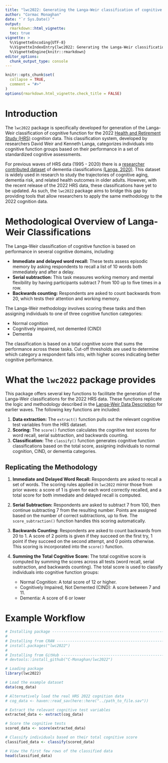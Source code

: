 ```yaml
---
title: "lwc2022: Generating the Langa-Weir classification of cognitive function for the 2022 Health and Retirement Study cognition data"
author: "Cormac Monaghan"
date: "`r Sys.Date()`"
output: 
  rmarkdown::html_vignette:
  toc: true
vignette: >
  %\VignetteEncoding{UTF-8}
  %\VignetteIndexEntry{lwc2022: Generating the Langa-Weir classification of cognitive function for the 2022 Health and Retirement Study cognition data}
  %\VignetteEngine{knitr::rmarkdown}
editor_options: 
  chunk_output_type: console
---
```


```r
knitr::opts_chunk$set(
  collapse = TRUE,
  comment = "#>"
)
options(rmarkdown.html_vignette.check_title = FALSE)
```

# Introduction

The `lwc2022` package is specifically developed for generation of the Langa-Weir classification of cognitive function for the 2022 [Health and Retirement Study (HRS)](https://hrsdata.isr.umich.edu/) cognition data. This classification system, developed by researchers David Weir and Kenneth Langa, categorizes individuals into cognitive function groups based on their performance in a set of standardized cognitive assessments.

For previous waves of HRS data (1995 - 2020) there is a [researcher contributed dataset](https://hrsdata.isr.umich.edu/data-products/langa-weir-classification-cognitive-function-1995-2020) of dementia classifications [(Langa, 2020)](https://hrsdata.isr.umich.edu/sites/default/files/documentation/data-descriptions/Data_Description_Langa_Weir_Classifications2016.pdf). This dataset is widely used in research to study the trajectories of cognitive aging, dementia risk, and related health outcomes in older adults. However, with the recent release of the 2022 HRS data, these classifications have yet to be updated. As such, the `lwc2022` package aims to bridge this gap by providing tools that allow researchers to apply the same methodology to the 2022 cognition data.

# Methodological Overview of Langa-Weir Classifications

The Langa-Weir classification of cognitive function is based on performance in several cognitive domains, including:

- **Immediate and delayed word recall:** These tests assess episodic memory by asking respondents to recall a list of 10 words both immediately and after a delay.
- **Serial subtraction:** This task measures working memory and mental flexibility by having participants subtract 7 from 100 up to five times in a row.
- **Backwards counting:** Respondents are asked to count backwards from 20, which tests their attention and working memory.

The Langa-Weir methodology involves scoring these tasks and then assigning individuals to one of three cognitive function categories:

- Normal cognition
- Cognitively impaired, not demented (CIND)
- Dementia

The classification is based on a total cognitive score that sums the performance across these tasks. Cut-off thresholds are used to determine which category a respondent falls into, with higher scores indicating better cognitive performance.

# What the `lwc2022` package provides

This package offers several key functions to facilitate the generation of the Langa-Weir classifications for the 2022 HRS data. These functions replicate the logic and methodology described in the [Langa-Weir Data Description](https://hrsdata.isr.umich.edu/sites/default/files/documentation/data-descriptions/Data_Description_Langa_Weir_Classifications2016.pdf) for earlier waves. The following key functions are included:

1. **Data extraction:** The `extract()` function pulls out the relevant cognitive test variables from the HRS dataset.
2. **Scoring:** The `score()` function calculates the cognitive test scores for word recall, serial subtraction, and backwards counting.
3. **Classification:** The `classify()` function generates cognitive function classifications based on the total score, assigning individuals to normal cognition, CIND, or dementia categories.

## Replicating the Methodology

1. **Immediate and Delayed Word Recall:** Respondents are asked to recall a set of words. The scoring rules applied in `lwc2022` mirror those from prior waves: a score of 1 is given for each word correctly recalled, and a total score for both immediate and delayed recall is computed.
2. **Serial Subtraction:** Respondents are asked to subtract 7 from 100, then continue subtracting 7 from the resulting number. Points are assigned based on the number of correct subtractions, up to five. The `score_subtraction()` function handles this scoring automatically.
3. **Backwards Counting:** Respondents are asked to count backwards from 20 to 1. A score of 2 points is given if they succeed on the first try, 1 point if they succeed on the second attempt, and 0 points otherwise. This scoring is incorporated into the `score()` function.
4. **Summing the Total Cognitive Score:** The total cognitive score is computed by summing the scores across all tests (word recall, serial subtraction, and backwards counting). The total score is used to classify individuals into cognitive function groups:

    - Normal Cognition: A total score of 12 or higher.
    - Cognitively Impaired, Not Demented (CIND): A score between 7 and 11.
    - Dementia: A score of 6 or lower

# Example Workflow
```r
# Installing package -----------------------------------------------------------
# 
# Installing from CRAN ---------------------------------------------------------
# install.packages("lwc2022")
# 
# Installing from GitHub -------------------------------------------------------
# devtools::install_github("C-Monaghan/lwc2022")

# Loading package
library(lwc2022)

# Load the example dataset
data(cog_data)

# Alternatively load the real HRS 2022 cognition data
# cog_data <- haven::read_sav(here::here("../path_to_file.sav"))

# Extract the relevant cognitive test variables
extracted_data <- extract(cog_data)

# Score the cognitive tests
scored_data <- score(extracted_data)

# Classify individuals based on their total cognitive score
classified_data <- classify(scored_data)

# View the first few rows of the classified data
head(classified_data)
```

